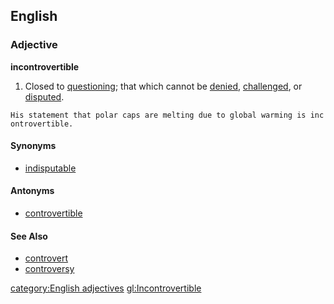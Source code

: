 ==English==

===Adjective===
'''incontrovertible'''
#Closed to [[question]]ing; that which cannot be [[denied]], [[challenged]], or [[disputed]].
 His statement that polar caps are melting due to global warming is incontrovertible.
====Synonyms====
*[[indisputable]]

====Antonyms====
*[[controvertible]]

====See Also====
*[[controvert]]
*[[controversy]]

[[category:English adjectives]]
[[gl:Incontrovertible]]